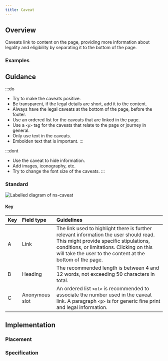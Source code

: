 ```yaml
---
title: Caveat
---
```




## Overview

<CompDetails name={componentName} />

Caveats link to content on the page, providing more information about legality and eligibility by separating it to the bottom of the page.

### Examples
<Tabs>
  <TabItem label="Standard">
    <ExampleViewer type="standard" />
  </TabItem>
  <TabItem label="Link">
    <ExampleViewer type="link" disableConfigure />
  </TabItem>
</Tabs>

## Guidance

:::do
- Try to make the caveats positive.
- Be transparent, if the legal details are short, add it to the content.
- Always have the legal caveats at the bottom of the page, before the footer.
- Use an ordered list for the caveats that are linked in the page.
- Use a `<p>` tag for the caveats that relate to the page or journey in general.
- Only use text in the caveats.
- Embolden text that is important.
:::

:::dont
- Use the caveat to hide information.
- Add images, iconography, etc.
- Try to change the font size of the caveats.
:::

### Standard

![Labelled diagram of ns-caveat](@assets/components/ns-caveat/guidance.webp)

#### Key

| Key | Field type | Guidelines |
| :--- | :--- | :--- |
| <span class="marker">A</span> | Link | The link used to highlight there is further relevant information the user should read. This might provide specific stipulations, conditions, or limitations. Clicking on this will take the user to the content at the bottom of the page. |
| <span class="marker">B</span> | Heading | The recommended length is between 4 and 12 words, not exceeding 50 characters in total. |
| <span class="marker">C</span> | Anonymous slot | An ordered list `<ol>` is recommended to associate the number used in the caveat link. A paragraph `<p>` is for generic fine print and legal information. |

## Implementation

### Placement

<Placement name={componentName} />

### Specification

<Specification name={componentName} />

